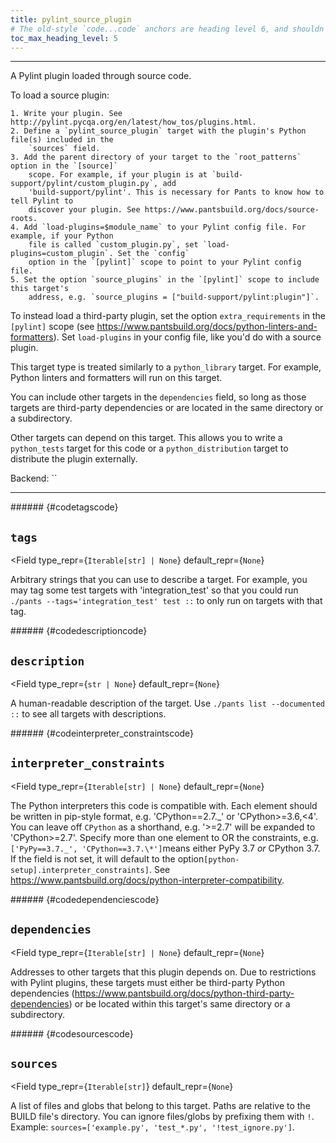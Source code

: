 ```yaml
---
title: pylint_source_plugin
# The old-style `code...code` anchors are heading level 6, and shouldn't be visible in ToC
toc_max_heading_level: 5
---
```



---

A Pylint plugin loaded through source code.

To load a source plugin:

```
1. Write your plugin. See http://pylint.pycqa.org/en/latest/how_tos/plugins.html.
2. Define a `pylint_source_plugin` target with the plugin's Python file(s) included in the
    `sources` field.
3. Add the parent directory of your target to the `root_patterns` option in the `[source]`
    scope. For example, if your plugin is at `build-support/pylint/custom_plugin.py`, add
    'build-support/pylint'. This is necessary for Pants to know how to tell Pylint to
    discover your plugin. See https://www.pantsbuild.org/docs/source-roots.
4. Add `load-plugins=$module_name` to your Pylint config file. For example, if your Python
    file is called `custom_plugin.py`, set `load-plugins=custom_plugin`. Set the `config`
    option in the `[pylint]` scope to point to your Pylint config file.
5. Set the option `source_plugins` in the `[pylint]` scope to include this target's
    address, e.g. `source_plugins = ["build-support/pylint:plugin"]`.
```

To instead load a third-party plugin, set the option `extra_requirements` in the `[pylint]`
scope (see https://www.pantsbuild.org/docs/python-linters-and-formatters). Set `load-plugins` in
your config file, like you&#x27;d do with a source plugin.

This target type is treated similarly to a `python_library` target. For example, Python linters
and formatters will run on this target.

You can include other targets in the `dependencies` field, so long as those targets are
third-party dependencies or are located in the same directory or a subdirectory.

Other targets can depend on this target. This allows you to write a `python_tests` target for
this code or a `python_distribution` target to distribute the plugin externally.

Backend: <span className="color--primary">``</span>

---

<span className={styles.options}>

<div aria-hidden="true" style={ { visibility: 'hidden', height: 0 } }>
###### {#codetagscode}
</div>

## `tags`

<Field
    type_repr={`Iterable[str] | None`}
    default_repr={`None`}
>

Arbitrary strings that you can use to describe a target. For example, you may tag some test targets with &#x27;integration_test&#x27; so that you could run `./pants --tags='integration_test' test ::` to only run on targets with that tag.

</Field>

<div aria-hidden="true" style={ { visibility: 'hidden', height: 0 } }>
###### {#codedescriptioncode}
</div>

## `description`

<Field
    type_repr={`str | None`}
    default_repr={`None`}
>

A human-readable description of the target. Use `./pants list --documented ::` to see all targets with descriptions.

</Field>

<div aria-hidden="true" style={ { visibility: 'hidden', height: 0 } }>
###### {#codeinterpreter_constraintscode}
</div>

## `interpreter_constraints`

<Field
    type_repr={`Iterable[str] | None`}
    default_repr={`None`}
>

The Python interpreters this code is compatible with. Each element should be written in pip-style format, e.g. &#x27;CPython==2.7._&#x27; or &#x27;CPython&#x3E;=3.6,&#x3C;4&#x27;. You can leave off `CPython` as a shorthand, e.g. &#x27;&#x3E;=2.7&#x27; will be expanded to &#x27;CPython&#x3E;=2.7&#x27;. Specify more than one element to OR the constraints, e.g. `['PyPy==3.7._', 'CPython==3.7.\*']`means either PyPy 3.7 _or_ CPython 3.7. If the field is not set, it will default to the option`[python-setup].interpreter_constraints]`. See https://www.pantsbuild.org/docs/python-interpreter-compatibility.

</Field>

<div aria-hidden="true" style={ { visibility: 'hidden', height: 0 } }>
###### {#codedependenciescode}
</div>

## `dependencies`

<Field
    type_repr={`Iterable[str] | None`}
    default_repr={`None`}
>

Addresses to other targets that this plugin depends on. Due to restrictions with Pylint plugins, these targets must either be third-party Python dependencies (https://www.pantsbuild.org/docs/python-third-party-dependencies) or be located within this target&#x27;s same directory or a subdirectory.

</Field>

<div aria-hidden="true" style={ { visibility: 'hidden', height: 0 } }>
###### {#codesourcescode}
</div>

## `sources`

<Field
    type_repr={`Iterable[str]`}
    default_repr={`None`}
>

A list of files and globs that belong to this target. Paths are relative to the BUILD file&#x27;s directory. You can ignore files/globs by prefixing them with `!`. Example: `sources=['example.py', 'test_*.py', '!test_ignore.py']`.

</Field>

</span>

